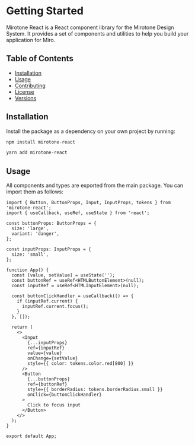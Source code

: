
<Meta title='Getting Started' />

# Getting Started

Mirotone React is a React component library for the Mirotone Design System. It provides a set of components and utilities to help you build your application for Miro.

## Table of Contents

- [Installation](#installation)
- [Usage](#usage)
- [Contributing](#contributing)
- [License](#license)
- [Versions](#versions)

## Installation

Install the package as a dependency on your own project by running:

```bash
npm install mirotone-react
```

```bash
yarn add mirotone-react
```

## Usage

All components and types are exported from the main package. You can import them as follows:

```tsx
import { Button, ButtonProps, Input, InputProps, tokens } from 'mirotone-react';
import { useCallback, useRef, useState } from 'react';

const buttonProps: ButtonProps = {
  size: 'large',
  variant: 'danger',
};

const inputProps: InputProps = {
  size: 'small',
};

function App() {
  const [value, setValue] = useState('');
  const buttonRef = useRef<HTMLButtonElement>(null);
  const inputRef = useRef<HTMLInputElement>(null);

  const buttonClickHandler = useCallback(() => {
    if (inputRef.current) {
      inputRef.current.focus();
    }
  }, []);

  return (
    <>
      <Input
        {...inputProps}
        ref={inputRef}
        value={value}
        onChange={setValue}
        style={{ color: tokens.color.red[800] }}
      />
      <Button
        {...buttonProps}
        ref={buttonRef}
        style={{ borderRadius: tokens.borderRadius.small }}
        onClick={buttonClickHandler}
      >
        Click to focus input
      </Button>
    </>
  );
}

export default App;
```
